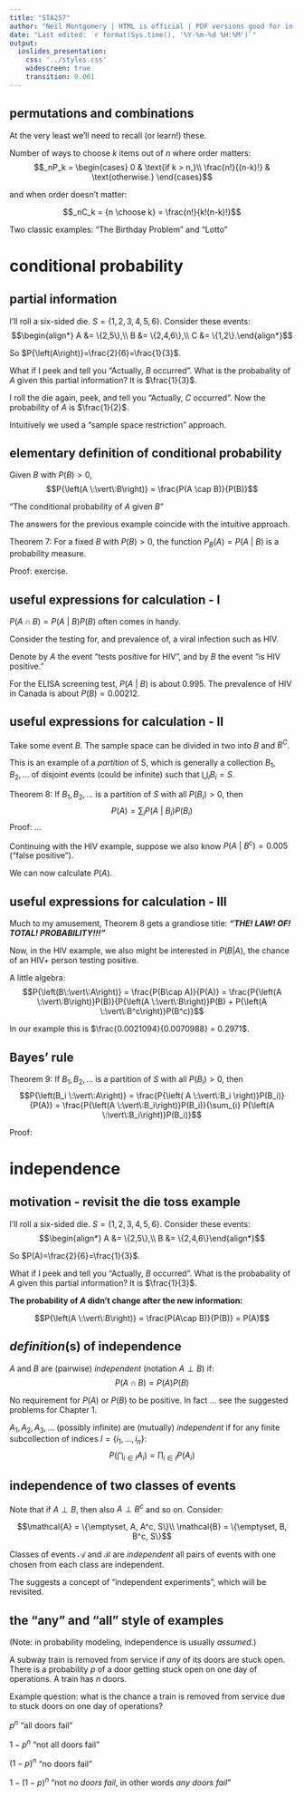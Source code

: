 ```yaml
---
title: "STA257"
author: "Neil Montgomery | HTML is official | PDF versions good for in-class use only"
date: "Last edited: `r format(Sys.time(), '%Y-%m-%d %H:%M')`"
output: 
  ioslides_presentation: 
    css: '../styles.css' 
    widescreen: true 
    transition: 0.001
---
```

\newcommand\given[1][]{\:#1\vert\:}
\newcommand\P[1]{P{\left(#1\right)}}

## permutations and combinations

At the very least we'll need to recall (or learn!) these.

Number of ways to choose $k$ items out of $n$ where order matters:
$$_nP_k = \begin{cases}
0 & \text{if k > n,}\\
\frac{n!}{(n-k)!} & \text{otherwise.}
\end{cases}$$

\ldots and when order doesn't matter:

$$_nC_k = {n \choose k} = \frac{n!}{k!(n-k)!}$$

Two classic examples: "The Birthday Problem" and "Lotto"

# conditional probability

## partial information

I'll roll a six-sided die. $S=\{1,2,3,4,5,6\}$. Consider these events:
$$\begin{align*}
A &= \{2,5\},\\
B &= \{2,4,6\},\\
C &= \{1,2\}.\end{align*}$$

So $\P{A}=\frac{2}{6}=\frac{1}{3}$.

What if I peek and tell you "Actually, $B$ occurred". What is the probabality of $A$ given this partial information? It is $\frac{1}{3}$. 

I roll the die again, peek, and tell you "Actually, $C$ occurred". Now the probability of $A$ is $\frac{1}{2}$. 

Intuitively we used a "sample space restriction" approach. 

## elementary definition of conditional probability

Given $B$ with $\P{B}>0$,
$$\P{A \given B} = \frac{P(A \cap B)}{P(B)}$$

"The conditional probability of $A$ given $B$"

The answers for the previous example coincide with the intuitive approach.

Theorem 7: For a fixed $B$ with $\P{B} > 0$, the function $P_B(A) = \P{A \given B}$ is a probability measure.

Proof: exercise.

## useful expressions for calculation - I

$\P{A \cap B} = \P{A\given B}P(B)$ often comes in handy. 

Consider the testing for, and prevalence of, a viral infection such as HIV.

Denote by $A$ the event "tests positive for HIV", and by $B$ the event "is HIV positive."

For the ELISA screening test, $\P{A \given B}$ is about 0.995. The prevalence of HIV in Canada is about $P(B) = 0.00212$. 

## useful expressions for calculation - II

Take some event $B$. The sample space can be divided in two into $B$ and $B^C$.

This is an example of a *partition* of S, which is generally a collection $B_1,B_2,\ldots$ of disjoint events (could be infinite) such that $\bigcup_{i} B_i = S$. 

Theorem 8: If $B_1,B_2,\ldots$ is a partition of $S$ with all $P(B_i) > 0$, then
$$P(A) = \sum_{i} \P{A \given B_i}P(B_i)$$
Proof: ...

Continuing with the HIV example, suppose we also know $\P{A \given B^c} = 0.005$ ("false positive").

We can now calculate $P(A)$. 

## useful expressions for calculation - III

Much to my amusement, Theorem 8 gets a grandiose title: ***"THE! LAW! OF! TOTAL! PROBABILITY!!!"***

Now, in the HIV example, we also might be interested in $P(B|A)$, the chance of an HIV+ person testing positive.

A little algebra:
$$\P{B\given A} = \frac{P(B\cap A)}{P(A)} = \frac{\P{A \given B}P(B)}{\P{A \given B}P(B) + \P{A \given B^c}P(B^c)}$$

In our example this is $\frac{0.0021094}{0.0070988} = 0.2971$.

## Bayes' rule

Theorem 9: If $B_1,B_2,\ldots$ is a partition of $S$ with all $P(B_i) > 0$, then
$$\P{B_i \given A} = \frac{\P{ A \given B_i }P(B_i)}{P(A)} = \frac{\P{A \given B_i}P(B_i)}{\sum_{i} \P{A \given B_i}P(B_i)}$$

Proof:\ldots

# independence

## motivation - revisit the die toss example

I'll roll a six-sided die. $S=\{1,2,3,4,5,6\}$. Consider these events:
$$\begin{align*}
A &= \{2,5\},\\
B &= \{2,4,6\}\end{align*}$$

So $P(A)=\frac{2}{6}=\frac{1}{3}$.

What if I peek and tell you "Actually, $B$ occurred". What is the probabality of $A$ given this partial information? It is $\frac{1}{3}$. 

**The probability of $A$ didn't change after the new information:**

$$\P{A \given B} = \frac{P(A\cap B)}{P(B)} = P(A)$$

## *definition*(s) of independence

$A$ and $B$ are (pairwise) *independent* (notation $A \perp B$) if:
$$P(A \cap B) = P(A)P(B)$$

No requirement for $P(A)$ or $P(B)$ to be positive. In fact $\ldots$ see the suggested problems for Chapter 1.

$A_1, A_2, A_3, \ldots$ (possibly infinite) are (mutually) *independent* if for any finite subcollection of indices $I = \{i_1,\ldots,i_n\}$:
$$\P{\bigcap_{i \in I} A_i} = \prod_{i \in I} P(A_i)$$

## independence of two classes of events

Note that if $A \perp B$, then also $A \perp B^c$ and so on. Consider:

$$\mathcal{A} = \{\emptyset, A, A^c, S\}\\
\mathcal{B} = \{\emptyset, B, B^c, S\}$$

Classes of events $\mathcal{A}$ and $\mathcal{B}$ are *independent* all pairs of events with one chosen from each class are independent.

The suggests a concept of "independent experiments", which will be revisited.

## the "any" and "all" style of examples { .small }

(Note: in probability modeling, independence is usually *assumed*.)

A subway train is removed from service if *any* of its doors are stuck open. There is a probability $p$ of a door getting stuck open on one day of operations. A train has $n$ doors.

Example question: what is the chance a train is removed from service due to stuck doors on one day of operations?

$p^n$ "all doors fail"

$1-p^n$ "not all doors fail"

$(1-p)^n$ "no doors fail"

$1 - (1-p)^n$ "not *no doors fail*, in other words *any doors fail*"



